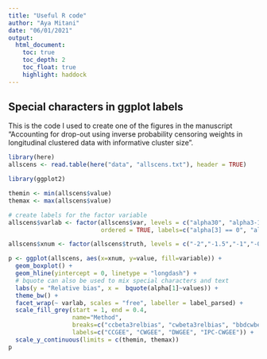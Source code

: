 ```yaml
---
title: "Useful R code"
author: "Aya Mitani"
date: "06/01/2021"
output: 
  html_document:
    toc: true
    toc_depth: 2
    toc_float: true
    highlight: haddock
---
```


## Special characters in ggplot labels

This is the code I used to create one of the figures in the manuscript "Accounting for drop-out using inverse probability censoring weights in longitudinal clustered data with informative cluster size".

```r
library(here)
allscens <- read.table(here("data", "allscens.txt"), header = TRUE)
```


```r
library(ggplot2)

themin <- min(allscens$value)
themax <- max(allscens$value)

# create labels for the factor variable
allscens$varlab <- factor(allscens$var, levels = c("alpha30", "alpha3-1", "alpha3-2"),
                          ordered = TRUE, labels=c("alpha[3] == 0", "alpha[3] == -1", "alpha[3] == -2"))

allscens$xnum <- factor(allscens$truth, levels = c("-2","-1.5","-1","-0.5","0"))

p <- ggplot(allscens, aes(x=xnum, y=value, fill=variable)) + 
  geom_boxplot() + 
  geom_hline(yintercept = 0, linetype = "longdash") +
  # bquote can also be used to mix special characters and text
  labs(y = "Relative bias", x =  bquote(alpha[1]~values)) + 
  theme_bw() +
  facet_wrap(~ varlab, scales = "free", labeller = label_parsed) +
  scale_fill_grey(start = 1, end = 0.4, 
                  name="Method",
                  breaks=c("ccbeta3relbias", "cwbeta3relbias", "bbdcwbeta3relbias", "rrzcwbeta3relbias"),
                  labels=c("CCGEE", "CWGEE", "DWGEE", "IPC-CWGEE")) +
  scale_y_continuous(limits = c(themin, themax)) 
p
```